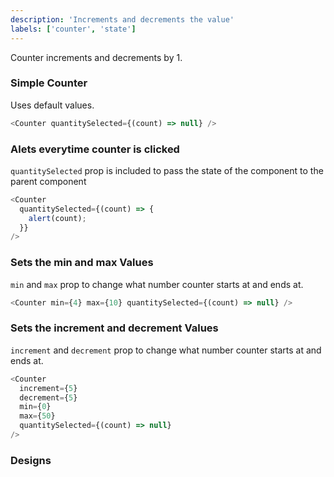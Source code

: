 ```yaml
---
description: 'Increments and decrements the value'
labels: ['counter', 'state']
---
```



Counter increments and decrements by 1.

### Simple Counter

Uses default values.

```js live
<Counter quantitySelected={(count) => null} />
```

### Alets everytime counter is clicked

`quantitySelected` prop is included to pass the state of the component to the parent component

```js live
<Counter
  quantitySelected={(count) => {
    alert(count);
  }}
/>
```

### Sets the min and max Values

`min` and `max` prop to change what number counter starts at and ends at.

```js live
<Counter min={4} max={10} quantitySelected={(count) => null} />
```

### Sets the increment and decrement Values

`increment` and `decrement` prop to change what number counter starts at and ends at.

```js live
<Counter
  increment={5}
  decrement={5}
  min={0}
  max={50}
  quantitySelected={(count) => null}
/>
```

### Designs

<FigmaEmbed src="https://www.figma.com/embed?embed_host=share&url=https%3A%2F%2Fwww.figma.com%2Ffile%2FYOdxHWPVnxBcTAYw0zPyXf%2Fproduct%3Fnode-id%3D1351%253A3302" />
